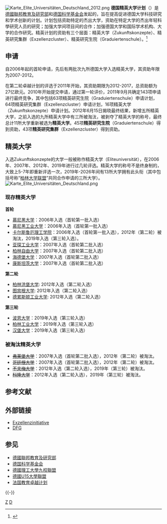 {{noteTA
|1=zh-cn:波恩大学; zh-hk:波恩大學; zh-tw:波昂大學;
}}
{{expand|time=2010-06-26T22:38:05+00:00}}
[[Image:Karte_Elite_Universitäten_Deutschland_2012.png|right]]
'''德国精英大学计划'''（{{lang-de|Exzellenzinitiative}}）是[[德國聯邦教育及研究部|德國聯邦教育及研究部]]和[[德国科学基金会|德国科学基金会]]发起的，旨在提高促进德国大学科技研究和学术创新的计划。计划包括资助特定的杰出大学，资助在特定大学的杰出年轻科學研究人员的研究；加强大学间项目间的合作；加强德国大学和国际学术机构、大学的合作研究。精英计划的资助有三个层面：精英大学（Zukunftskonzepte）、精英研究集群（Exzellenzcluster）、精英研究生院（Graduiertenschule）。<ref>{{Cite web | url =http://www.dw.de/%E5%BE%B7%E5%9B%BD%E5%93%AA%E4%BA%9B%E5%A4%A7%E5%AD%A6%E7%AE%97%E7%B2%BE%E8%8B%B1/a-16565682 | title =德国哪些大学算"精英"？ | work =德国之声 | publisher = | date = | accessdate =2013-02-04 | archive-date =2013-02-04 | archive-url =https://web.archive.org/web/20130204141158/http://www.dw.de/%E5%BE%B7%E5%9B%BD%E5%93%AA%E4%BA%9B%E5%A4%A7%E5%AD%A6%E7%AE%97%E7%B2%BE%E8%8B%B1/a-16565682 | dead-url =no }}</ref>

== 申请 ==
自2006年起的首轮申请，先后有两批次九所德国大学入选精英大学，其资助年限为2007-2012。

在第二轮卓越计划的评选于2011年开始，其资助期限为2012-2017，总资助额为27亿欧元。2010年开始提交申请，通过第一轮评价，2011年9月共确定143项申请进行最终竞争，其中包括63项精英研究生院（Graduiertenschule）申请计划，64项精英研究集群（Exzellenzcluster）申请计划，16项精英大学（Zukunftskonzepte）申请计划。2012年6月15日揭晓最终结果，新增五所精英大学，之前入选的九所精英大学中有三所被淘汰，被剥夺了精英大学的称号，最终总计11所大学重新被选为'''精英大学'''。45项'''精英研究生院'''（Graduiertenschule）得到资助，43项'''精英研究集群'''（Exzellenzcluster）得到资助。

== 精英大学 ==
入选Zukunftskonzepte的大学一般被称作精英大学（Eliteuniversität），在2006年、2007年、2012年、2019年进行过几轮评选。精英大学的称号不是终身制的，大致上5-7年即重新评选一次，2019年-2026年间有13所大学拥有此头衔（其中包括号称“[[柏林大学联盟|柏林大学联盟]]”共同合作申请的三所大学）。
[[Image:Karte_Elite_Universitäten_Deutschland.png|right]]
===现存精英大学===
'''首轮'''
* [[慕尼黑大学|慕尼黑大学]]：2006年入选（首轮第一批入选）
* [[慕尼黑工业大学|慕尼黑工业大学]]：2006年入选（首轮第一批入选）
* [[卡尔斯鲁厄理工学院|卡尔斯鲁厄理工学院]]：2006年入选（首轮第一批入选），2012年（第二轮）被淘汰，2019年入选（第三轮入选）。
* [[亚琛工业大学|亚琛工业大学]]：2007年入选（首轮第二批入选）
* [[柏林自由大学|柏林自由大学]]：2007年入选（首轮第二批入选）
* [[海德堡大学|海德堡大学]]：2007年入选（首轮第二批入选）
* [[康斯坦茨大学|康斯坦茨大学]]：2007年入选（首轮第二批入选）
'''第二轮'''
* [[柏林洪堡大学|柏林洪堡大学]]: 2012年入选（第二轮入选）
* [[图宾根大学|图宾根大学]]: 2012年入选（第二轮入选）
* [[德累斯顿工业大学|德累斯顿工业大学]]: 2012年入选（第二轮入选）
'''第三轮'''
* [[波恩大学|波恩大学]]：2019年入选（第三轮入选）
* [[柏林工业大学|柏林工业大学]]：2019年入选（第三轮入选）
* [[汉堡大学|汉堡大学]]：2019年入选（第三轮入选）

===被淘汰精英大学===
* <s>[[弗莱堡大学|弗莱堡大学]]</s>：2007年入选（首轮第二批入选），2012年（第二轮）被淘汰。
* <s>[[哥廷根大学|哥廷根大学]]</s>：2007年入选（首轮第二批入选），2012年（第二轮）被淘汰。
* <s>[[不来梅大学|不来梅大学]]</s>：2012年入选（第二轮入选），2019年（第三轮）被淘汰。
* <s>[[科隆大学|科隆大学]]</s>：2012年入选（第二轮入选），2019年（第三轮）被淘汰。

== 参考文献 ==
{{Reflist}}

== 外部链接 ==
* [https://web.archive.org/web/20150626153358/http://www.bmbf.de/de/1321.php Exzellenzinitiative] {{de icon}}
* [http://www.dfg.de/foerderung/programme/exzellenzinitiative/index.jsp DFG] {{Wayback|url=http://www.dfg.de/foerderung/programme/exzellenzinitiative/index.jsp |date=20120618093955 }}

== 参见 ==
{{Portal|德国|大学}}
* [[德國聯邦教育及研究部|德國聯邦教育及研究部]]
* [[德国科学基金会|德国科学基金会]]
* [[德國理工大學九校聯盟|德國理工大學九校聯盟]]
* [[德國U15大學聯盟|德國U15大學聯盟]]
*[[法国教育卓越计划|法国教育卓越计划]]

{{-}}
{{德国大学}}
{{德国精英大学}}
{{German U15}}
{{TU9}}

[[Category:德国大学|Z]]
[[Category:歐洲大學聯盟|D]]